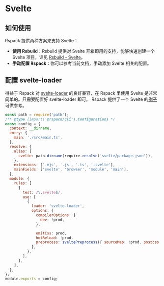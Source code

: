 # Svelte

## 如何使用

Rspack 提供两种方案来支持 Svelte：

- **使用 Rsbuild**：Rsbuild 提供对 Svelte 开箱即用的支持，能够快速创建一个 Svelte 项目，详见 [Rsbuild - Svelte](https://rsbuild.dev/zh/guide/framework/svelte)。
- **手动配置 Rspack**：你可以参考当前文档，手动添加 Svelte 相关的配置。

## 配置 svelte-loader

得益于 Rspack 对 [svelte-loader](https://github.com/sveltejs/svelte-loader) 的良好兼容，在 Rspack 里使用 Svelte 是非常简单的。只需要配置好 svelte-loader 即可。 Rspack 提供了一个 Svelte 的[例子](https://github.com/rspack-contrib/rspack-examples/tree/main/rspack/svelte)可供参考。

```js title="rspack.config.js"
const path = require('path');
/** @type {import('@rspack/cli').Configuration} */
const config = {
  context: __dirname,
  entry: {
    main: './src/main.ts',
  },
  resolve: {
    alias: {
      svelte: path.dirname(require.resolve('svelte/package.json')),
    },
    extensions: ['.mjs', '.js', '.ts', '.svelte'],
    mainFields: ['svelte', 'browser', 'module', 'main'],
  },
  module: {
    rules: [
      {
        test: /\.svelte$/,
        use: [
          {
            loader: 'svelte-loader',
            options: {
              compilerOptions: {
                dev: !prod,
              },

              emitCss: prod,
              hotReload: !prod,
              preprocess: sveltePreprocess({ sourceMap: !prod, postcss: true }),
            },
          },
        ],
      },
    ],
  },
};
module.exports = config;
```

